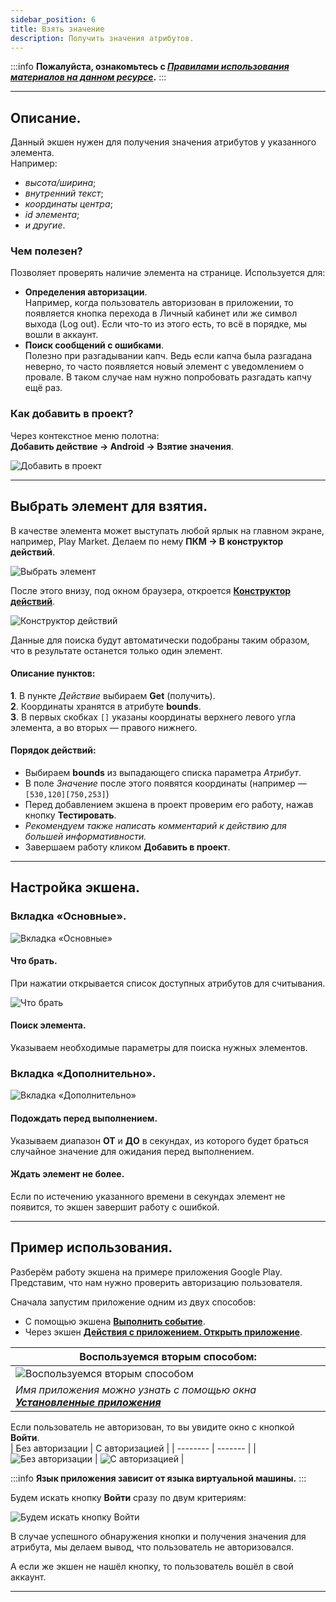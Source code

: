 ```yaml
---
sidebar_position: 6
title: Взять значение 
description: Получить значения атрибутов.
---
```

:::info **Пожалуйста, ознакомьтесь с [*Правилами использования материалов на данном ресурсе*](../../Disclaimer).**
:::
_______________________________________________  
## Описание.  
Данный экшен нужен для получения значения атрибутов у указанного элемента.  
Например:  
- *высота/ширина*;  
- *внутренний текст*;  
- *координаты центра*;  
- *id элемента*;  
- *и другие*.  

### Чем полезен?  
Позволяет проверять наличие элемента на странице. Используется для:  
- **Определения авторизации**.  
Например, когда пользователь авторизован в приложении, то появляется кнопка перехода в Личный кабинет или же символ выхода (Log out). Если что-то из этого есть, то всё в порядке, мы вошли в аккаунт.  
- **Поиск сообщений с ошибками**.  
Полезно при разгадывании капч. Ведь если капча была разгадана неверно, то часто появляется новый элемент с уведомлением о провале. В таком случае нам нужно попробовать разгадать капчу ещё раз.  

### Как добавить в проект?  
Через контекстное меню полотна:  
**Добавить действие → Android → Взятие значения**.  

![Добавить в проект](../assets/GetValue/GetValue_pic1.png)  
_______________________________________________ 
## Выбрать элемент для взятия.  
В качестве элемента может выступать любой ярлык на главном экране, например, Play Market. Делаем по нему **ПКМ → В конструктор действий**.  

![Выбрать элемент](../assets/GetValue/GetValue_pic2.png) 

После этого внизу, под окном браузера, откроется [**Конструктор действий**](../../pm/Interface/ActionBuilder).  

![Конструктор действий](../assets/GetValue/GetValue_pic3.png)  

Данные для поиска будут автоматически подобраны таким образом, что в результате останется только один элемент.  

#### Описание пунктов:  
**1**. В пункте *Действие* выбираем **Get** (получить).  
**2**. Координаты хранятся в атрибуте **bounds**.  
**3**. В первых скобках `[]` указаны координаты верхнего левого угла элемента, а во вторых — правого нижнего.  

#### Порядок действий:  
- Выбираем **bounds** из выпадающего списка параметра *Атрибут*.  
- В поле *Значение* после этого появятся координаты (например — `[530,120][750,253]`)  
- Перед добавлением экшена в проект проверим его работу, нажав кнопку **Тестировать**.  
- *Рекомендуем также написать комментарий к действию для большей информативности.*  
- Завершаем работу кликом **Добавить в проект**.  
_______________________________________________ 
## Настройка экшена.  
### Вкладка «Основные».
![Вкладка «Основные»](../assets/GetValue/GetValue_pic4.png)  

#### Что брать.  
При нажатии открывается список доступных атрибутов для считывания.  

![Что брать](../assets/GetValue/GetValue_pic5.png)

#### Поиск элемента.  
Указываем необходимые параметры для поиска нужных элементов.  

### Вкладка «Дополнительно».  
![Вкладка «Дополнительно»](../assets/GetValue/GetValue_pic6.png)  

#### Подождать перед выполнением.  
Указываем диапазон **ОТ** и **ДО** в секундах, из которого будет браться случайное значение для ожидания перед выполнением.  

#### Ждать элемент не более.  
Если по истечению указанного времени в секундах элемент не появится, то экшен завершит работу с ошибкой.  
_______________________________________________ 
## Пример использования.  
Разберём работу экшена на примере приложения Google Play. Представим, что нам нужно проверить авторизацию пользователя.  

Сначала запустим приложение одним из двух способов:  
- С помощью экшена [**Выполнить событие**](./RunEvent).  
- Через экшен [**Действия с приложением. Открыть приложение**](./App#открыть-приложение).  
  
| Воспользуемся вторым способом:    | 
| -------- | 
| ![Воспользуемся вторым способом](../assets/GetValue/GetValue_pic7.png)  | 
| *Имя приложения можно узнать с помощью окна [**Установленные приложения**](../../Tools/Installed_App)* |  

Если пользователь не авторизован, то вы увидите окно с кнопкой **Войти**.   
| Без авторизации    | С авторизацией |
| -------- | ------- |
| ![Без авторизации](../assets/GetValue/GetValue_pic8.png)  | ![С авторизацией](../assets/GetValue/GetValue_pic9.png)    |

:::info **Язык приложения зависит от языка виртуальной машины.**
:::

Будем искать кнопку **Войти** сразу по двум критериям:  

![Будем искать кнопку **Войти**](../assets/GetValue/GetValue_pic10.png)  

В случае успешного обнаружения кнопки и получения значения для атрибута, мы делаем вывод, что пользователь не авторизовался.  

А если же экшен не нашёл кнопку, то пользователь вошёл в свой аккаунт.
_______________________________________________ 